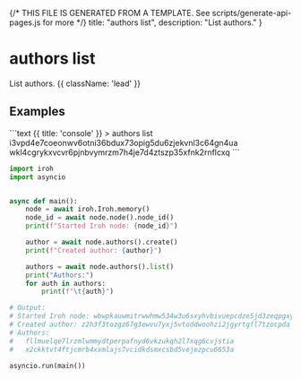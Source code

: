 {/* THIS FILE IS GENERATED FROM A TEMPLATE. See scripts/generate-api-pages.js for more */}
    title: "authors list",
    description: "List authors."
}

<div className='not-prose mb-5'>
    <Breadcrumbs pages={[
        { name: 'API', href: '/docs/api', current: false },
        { name: 'authors list', href: '/docs/api/authors-list', current: true },
    ]} />
</div>

# authors list

List authors. {{ className: 'lead' }}



## Examples

<CodeGroup title="authors list">
```text {{ title: 'console' }}
> authors list
i3vpd4e7coeonwv6otni36bdux73opig5du6zjekvnl3c64gn4ua
wkl4cgrykxvcvr6pjnbvymrzm7h4je7d4ztszp35xfnk2rnflcxq
```


```python {{ title: 'python' }}
import iroh
import asyncio


async def main():
    node = await iroh.Iroh.memory()
    node_id = await node.node().node_id()
    print(f"Started Iroh node: {node_id}")

    author = await node.authors().create()
    print(f"Created author: {author}")

    authors = await node.authors().list()
    print("Authors:")
    for auth in authors:
        print(f"\t{auth}")

# Output:
# Started Iroh node: wbwpkauwmitrwwhmw534w3u6sxyhvbivuepcdze5jd3zeqpgxyfa
# Created author: z2h3f3tozgz67g3ewvu7yxj5vtoddwoohzi2jgyrtgfl7tzocpda
# Authors:
#	fllmuelqe7lrzmlwmmydtperpafnyd6vkzukqh2l7xqg6cvjstia
#	x2ckktvt4ftjcmrb4xxmlajs7vcidkdsmxcsbd5vejezpcu6653a

asyncio.run(main())

```


</CodeGroup>
